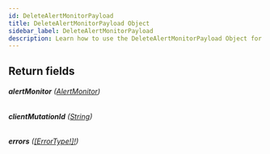 ```yaml
---
id: DeleteAlertMonitorPayload
title: DeleteAlertMonitorPayload Object
sidebar_label: DeleteAlertMonitorPayload
description: Learn how to use the DeleteAlertMonitorPayload Object for Prismatic's API.
---
```


## Return fields

###### <b>alertMonitor</b> ([AlertMonitor](api/schema/object/AlertMonitor.mdx))

###### <b>clientMutationId</b> ([String](api/schema/scalar/String.mdx))

###### <b>errors</b> ([[ErrorType!]!](api/schema/object/ErrorType.mdx))
